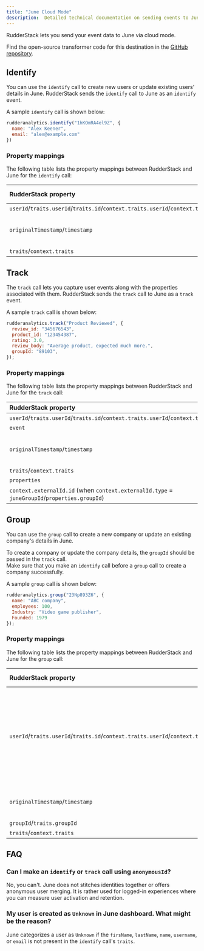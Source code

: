 ```yaml
---
title: "June Cloud Mode"
description:  Detailed technical documentation on sending events to June using the RudderStack cloud mode.
---
```


RudderStack lets you send your event data to June via <Link to="/destinations/rudderstack-connection-modes/#cloud-mode">cloud mode</Link>.

<div class="infoBlock">
Find the open-source transformer code for this destination in the <a href="https://github.com/rudderlabs/rudder-transformer/tree/master/v0/destinations/june">GitHub repository</a>.
</div>

## Identify

You can use the <Link to="/event-spec/standard-events/identify/">`identify`</Link> call to create new users or update existing users' details in June. RudderStack sends the `identify` call to June as an `identify` event. 

A sample `identify` call is shown below:

```javascript
rudderanalytics.identify("1hKOmRA4el9Z", {
  name: "Alex Keener",
  email: "alex@example.com"
})
```

### Property mappings

The following table lists the property mappings between RudderStack and June for the `identify` call:

| RudderStack property   | June property  | Data type | Presence |
| :-------------| :-----------------|:-------------| :-----------------|
| `userId`/`traits.userId`/`traits.id`/`context.traits.userId`/`context.traits.id`       | `userId`        | String | Required |
| `originalTimestamp`/`timestamp`  | `timestamp`      |String *(ISO 8601 date format yyyy-MM-ddTHH:mm:ss.SSSZ)* | Required |
| `traits`/`context.traits`              | `traits`      |Object | Optional |


## Track

The <Link to="/event-spec/standard-events/track">`track`</Link> call lets you capture user events along with the properties associated with them. RudderStack sends the `track` call to June as a `track` event.

A sample `track` call is shown below:

```javascript
rudderanalytics.track("Product Reviewed", {
  review_id: "345676543",
  product_id: "123454387",
  rating: 3.0,
  review_body: "Average product, expected much more.",
  groupId: "89103",
});
```

### Property mappings

The following table lists the property mappings between RudderStack and June for the `track` call:

| RudderStack property   | June property  | Data type | Presence |
| :-------------| :-----------------|:-------------| :-----------------|
| `userId`/`traits.userId`/`traits.id`/`context.traits.userId`/`context.traits.id`       | `userId`        | String | Required |
| `event`            | `event`      | String | Required |
| `originalTimestamp`/`timestamp`  | `timestamp`      |String *(ISO 8601 date format yyyy-MM-ddTHH:mm:ss.SSSZ)* | Required |
| `traits`/`context.traits`              | `traits`      |Object | Optional |
| `properties`            | `properties`      | Object | Optional |
| `context.externalId.id` (when `context.externalId.type` = `juneGroupId`/`properties.groupId`)  | `context.groupId`    | String | Optional |

## Group

You can use the <Link to="/event-spec/standard-events/group/">`group`</Link> call to create a new company or update an existing company's details in June.

<div class="warningBlock">
To create a company or update the company details, the <code class="inline-code">groupId</code> should be passed in the <code class="inline-code">track</code> call.
</div>

<div class="warningBlock">
Make sure that you make an <code class="inline-code">identify</code> call before a <code class="inline-code">group</code> call to create a company successfully.
</div>

A sample `group` call is shown below:

```javascript
rudderanalytics.group("23Np893Z6", {
  name: "ABC company",
  employees: 100,
  Industry: "Video game publisher",
  Founded: 1979
});
```

### Property mappings

The following table lists the property mappings between RudderStack and June for the `group` call:

| RudderStack property   | June property  | Data type | Presence |
| :-------------| :-----------------|:-------------| :-----------------|
| `userId`/`traits.userId`/`traits.id`/`context.traits.userId`/`context.traits.id`       | `userId`        | String | <ul><li>Required while creating a company.</li><li>Optional while updating the company details.</li></ul>  |
| `originalTimestamp`/`timestamp`  | `timestamp`      |String *(ISO 8601 date format yyyy-MM-ddTHH:mm:ss.SSSZ)* | Required |
| `groupId`/`traits.groupId`              | `groupId`      |String | Required |
| `traits`/`context.traits`              | `traits`      |Object | Optional |

## FAQ

### Can I make an `identify` or `track` call using `anonymousId`?

No, you can't. June does not stitches identities together or offers anonymous user merging. It is rather used for logged-in experiences where you can measure user activation and retention.

### My user is created as `Unknown` in June dashboard. What might be the reason?

June categorizes a user as `Unknown` if the `firsName`, `lastName`, `name`, `username`, or `email` is not present in the `identify` call's `traits`.